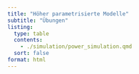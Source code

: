 ```yaml
---
title: "Höher parametrisierte Modelle"
subtitle: "Übungen"
listing: 
  type: table
  contents: 
    - ./simulation/power_simulation.qmd
  sort: false
format: html
---
```


